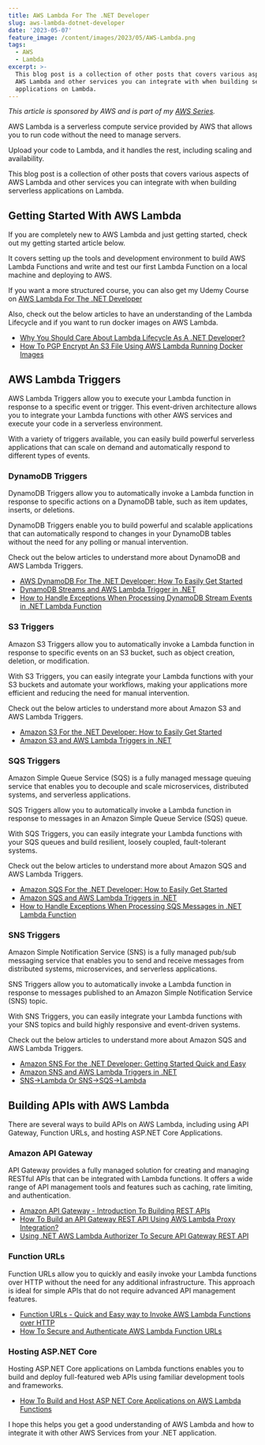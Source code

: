 ```yaml
---
title: AWS Lambda For The .NET Developer
slug: aws-lambda-dotnet-developer
date: '2023-05-07'
feature_image: /content/images/2023/05/AWS-Lambda.png
tags:
  - AWS
  - Lambda
excerpt: >-
  This blog post is a collection of other posts that covers various aspects of
  AWS Lambda and other services you can integrate with when building serverless
  applications on Lambda.
---
```

_This article is sponsored by AWS and is part of my [AWS Series](/blog/tag/aws/)._

AWS Lambda is a serverless compute service provided by AWS that allows you to run code without the need to manage servers.

Upload your code to Lambda, and it handles the rest, including scaling and availability.

This blog post is a collection of other posts that covers various aspects of AWS Lambda and other services you can integrate with when building serverless applications on Lambda.

## Getting Started With AWS Lambda

If you are completely new to AWS Lambda and just getting started, check out my getting started article below.

<BookmarkCard href="/blog/aws-lambda-net-core/" title="AWS Lambda For The .NET Developer: How To Easily Get Started" description="Learn how to get started with AWS Lambda with .NET Core by building out a simple function and deploying to AWS. We will also see how to set up local development environment using the AWS Toolkit." icon="/content/images/size/w256h256/2022/10/logo-512x512.png" />

It covers setting up the tools and development environment to build AWS Lambda Functions and write and test our first Lambda Function on a local machine and deploying to AWS.

If you want a more structured course, you can also get my Udemy Course on [AWS Lambda For The .NET Developer](https://bit.ly/aws-lambda-udemy)

Also, check out the below articles to have an understanding of the Lambda Lifecycle and if you want to run docker images on AWS Lambda.

-   [Why You Should Care About Lambda Lifecycle As A .NET Developer?](/blog/lambda-lifecycle-and-net/)
-   [How To PGP Encrypt An S3 File Using AWS Lambda Running Docker Images](/blog/aws-lambda-pgp-using-docker/)

## AWS Lambda Triggers

AWS Lambda Triggers allow you to execute your Lambda function in response to a specific event or trigger. This event-driven architecture allows you to integrate your Lambda functions with other AWS services and execute your code in a serverless environment.

With a variety of triggers available, you can easily build powerful serverless applications that can scale on demand and automatically respond to different types of events.

### DynamoDB Triggers

DynamoDB Triggers allow you to automatically invoke a Lambda function in response to specific actions on a DynamoDB table, such as item updates, inserts, or deletions.

DynamoDB Triggers enable you to build powerful and scalable applications that can automatically respond to changes in your DynamoDB tables without the need for any polling or manual intervention.

Check out the below articles to understand more about DynamoDB and AWS Lambda Triggers.

-   [AWS DynamoDB For The .NET Developer: How To Easily Get Started](/blog/aws-dynamodb-net-core/)
-   [DynamoDB Streams and AWS Lambda Trigger in .NET](/blog/aws-dynamodb-streams-lambda-triggers-dotnet/)
-   [How to Handle Exceptions When Processing DynamoDB Stream Events in .NET Lambda Function](/blog/aws-dynamodb-streams-lambda-triggers-exception-handling-dotnet/)

### S3 Triggers

Amazon S3 Triggers allow you to automatically invoke a Lambda function in response to specific events on an S3 bucket, such as object creation, deletion, or modification.

With S3 Triggers, you can easily integrate your Lambda functions with your S3 buckets and automate your workflows, making your applications more efficient and reducing the need for manual intervention.

Check out the below articles to understand more about Amazon S3 and AWS Lambda Triggers.

-   [Amazon S3 For the .NET Developer: How to Easily Get Started](/blog/amazon-s3-dotnet/)
-   [Amazon S3 and AWS Lambda Triggers in .NET](/blog/amazon-s3-lambda-triggers-dotnet/)

### SQS Triggers

Amazon Simple Queue Service (SQS) is a fully managed message queuing service that enables you to decouple and scale microservices, distributed systems, and serverless applications.

SQS Triggers allow you to automatically invoke a Lambda function in response to messages in an Amazon Simple Queue Service (SQS) queue.

With SQS Triggers, you can easily integrate your Lambda functions with your SQS queues and build resilient, loosely coupled, fault-tolerant systems.

Check out the below articles to understand more about Amazon SQS and AWS Lambda Triggers.

-   [Amazon SQS For the .NET Developer: How to Easily Get Started](/blog/amazon-sqs/)
-   [Amazon SQS and AWS Lambda Triggers in .NET](/blog/amazon-sqs-lambda-trigger-dotnet/)
-   [How to Handle Exceptions When Processing SQS Messages in .NET Lambda Function](/blog/amazon-sqs-lambda-trigger-exception-handling-dotnet/)

### SNS Triggers

Amazon Simple Notification Service (SNS) is a fully managed pub/sub messaging service that enables you to send and receive messages from distributed systems, microservices, and serverless applications.

SNS Triggers allow you to automatically invoke a Lambda function in response to messages published to an Amazon Simple Notification Service (SNS) topic.

With SNS Triggers, you can easily integrate your Lambda functions with your SNS topics and build highly responsive and event-driven systems.

Check out the below articles to understand more about Amazon SQS and AWS Lambda Triggers.

-   [Amazon SNS For the .NET Developer: Getting Started Quick and Easy](/blog/amazon-sns/)
-   [Amazon SNS and AWS Lambda Triggers in .NET](/blog/amazon-sns-lambda-trigger-dotnet/)
-   [SNS→Lambda Or SNS→SQS→Lambda](/blog/amazon-sns-to-lambda-or-sns-sqs-lambda-dotnet/)

## Building APIs with AWS Lambda

There are several ways to build APIs on AWS Lambda, including using API Gateway, Function URLs, and hosting ASP.NET Core Applications.

### Amazon API Gateway

API Gateway provides a fully managed solution for creating and managing RESTful APIs that can be integrated with Lambda functions. It offers a wide range of API management tools and features such as caching, rate limiting, and authentication.

-   [Amazon API Gateway - Introduction To Building REST APIs](/blog/amazon-api-gateway-rest-api-introduction/)
-   [How To Build an API Gateway REST API Using AWS Lambda Proxy Integration?](/blog/amazon-api-gateway-rest-api-lambda-proxy-integration/)
-   [Using .NET AWS Lambda Authorizer To Secure API Gateway REST API](/blog/aws-dotnet-lambda-authorizer-api-gateway/)

### Function URLs

Function URLs allow you to quickly and easily invoke your Lambda functions over HTTP without the need for any additional infrastructure. This approach is ideal for simple APIs that do not require advanced API management features.

-   [Function URLs - Quick and Easy way to Invoke AWS Lambda Functions over HTTP](/blog/function-urls-in-aws-lambda-dotnet/)
-   [How To Secure and Authenticate AWS Lambda Function URLs](/blog/how-to-secure-and-authenticate-lambda-function-urls/)

### Hosting ASP.NET Core

Hosting ASP.NET Core applications on Lambda functions enables you to build and deploy full-featured web APIs using familiar development tools and frameworks.

-   [How To Build and Host ASP NET Core Applications on AWS Lambda Functions](/blog/asp-net-core-on-aws-lambda/)

I hope this helps you get a good understanding of AWS Lambda and how to integrate it with other AWS Services from your .NET application.
